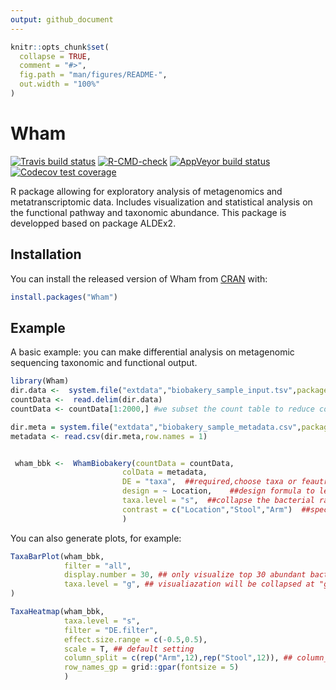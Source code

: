 ```yaml
---
output: github_document
---
```


<!-- README.md is generated from README.Rmd. Please edit that file -->

```r
knitr::opts_chunk$set(
  collapse = TRUE,
  comment = "#>",
  fig.path = "man/figures/README-",
  out.width = "100%"
)
```

# Wham

<!-- badges: start -->
[![Travis build status](https://travis-ci.com/zc1286/Wham.svg?branch=master)](https://travis-ci.com/zc1286/Wham)
[![R-CMD-check](https://github.com/zc1286/Wham/workflows/R-CMD-check/badge.svg)](https://github.com/zc1286/Wham/actions)
[![AppVeyor build status](https://ci.appveyor.com/api/projects/status/github/zc1286/Wham?branch=master&svg=true)](https://ci.appveyor.com/project/zc1286/Wham)
[![Codecov test coverage](https://codecov.io/gh/zc1286/Wham/branch/master/graph/badge.svg)](https://codecov.io/gh/zc1286/Wham?branch=master)
<!-- badges: end -->

R package allowing for exploratory analysis of metagenomics and metatranscriptomic data. Includes visualization and statistical analysis on the functional pathway and taxonomic abundance. This package is developped based on package ALDEx2.

## Installation

You can install the released version of Wham from [CRAN](https://CRAN.R-project.org) with:

``` r
install.packages("Wham")
```

## Example

A basic example: you can make differential analysis on metagenomic sequencing taxonomic and functional output.

```r
library(Wham)
dir.data <-  system.file("extdata","biobakery_sample_input.tsv",package = "Wham")
countData <-  read.delim(dir.data)
countData <- countData[1:2000,] #we subset the count table to reduce computational cost, 

dir.meta = system.file("extdata","biobakery_sample_metadata.csv",package = "Wham")
metadata <- read.csv(dir.meta,row.names = 1)


 wham_bbk <-  WhamBiobakery(countData = countData,
                         colData = metadata,
                         DE = "taxa",  ##required,choose taxa or feautre(gene family)
                         design = ~ Location,    ##design formula to let function conduct tests on the group of interest,
                         taxa.level = "s",  ##collapse the bacterial rank level when choosing DE as "taxa", default:"s"("speices")."otu" when analyze 16s,
                         contrast = c("Location","Stool","Arm")  ##specify the comparison of interest: Stool(numerator) vs Arm(denominator) in 'Location' variable in metadata.
                         )
```



You can also generate plots, for example:

```r
TaxaBarPlot(wham_bbk,
            filter = "all", 
            display.number = 30, ## only visualize top 30 abundant bacteria
            taxa.level = "g", ## visualiazation will be collapsed at "genues level"
)

TaxaHeatmap(wham_bbk,
            taxa.level = "s",
            filter = "DE.filter",
            effect.size.range = c(-0.5,0.5),
            scale = T, ## default setting
            column_split = c(rep("Arm",12),rep("Stool",12)), ## column_split is one of argument in Heatmap in ComplexHeatmap and compitle with other arguments; our demonstration comparison only contains 12 Arm samples and 11 Stool samples.
            row_names_gp = grid::gpar(fontsize = 5)
            )
```

